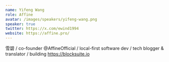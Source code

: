 ```yaml
---
name: Yifeng Wang
role: Affine
avatar: /images/speakers/yifeng-wang.png
speaker: true
twitter: https://x.com/ewind1994
website: https://affine.pro/
---
```


雪碧 / co-founder @AffineOfficial / local-first software dev / tech blogger & translator / building https://blocksuite.io
